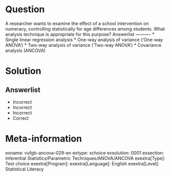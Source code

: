 Question
========

A researcher wants to examine the effect of a school intervention on numeracy, controlling statistically for age differences among students. What analysis technique is appropriate for this purpose? 
Answerlist
----------
* Single linear regression analysis
* One-way analysis of variance ('One-way ANOVA')
* Two-way analysis of variance ('Two-way ANOVA')
* Covariance analysis (ANCOVA)

Solution
========

Answerlist
----------
* Incorrect
* Incorrect
* Incorrect
* Correct

Meta-information
================
exname: vufgb-ancova-029-en
extype: schoice
exsolution: 0001
exsection: Inferential Statistics/Parametric Techniques/ANOVA/ANCOVA
exextra[Type]: Test choice
exextra[Program]: 
exextra[Language]: English
exextra[Level]: Statistical Literacy
